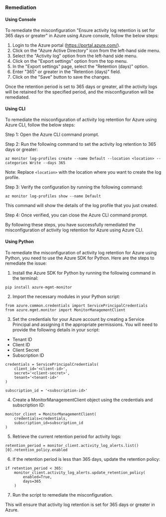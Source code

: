 ### Remediation

#### Using Console

To remediate the misconfiguration "Ensure activity log retention is set for 365 days or greater" in Azure using Azure console, follow the below steps:

1. Login to the Azure portal (https://portal.azure.com/).
2. Click on the "Azure Active Directory" icon from the left-hand side menu.
3. Select the "Activity log" option from the left-hand side menu.
4. Click on the "Export settings" option from the top menu.
5. In the "Export settings" page, select the "Retention (days)" option.
6. Enter "365" or greater in the "Retention (days)" field.
7. Click on the "Save" button to save the changes.

Once the retention period is set to 365 days or greater, all the activity logs will be retained for the specified period, and the misconfiguration will be remediated.

#### Using CLI

To remediate the misconfiguration of activity log retention for Azure using Azure CLI, follow the below steps:

Step 1: Open the Azure CLI command prompt.

Step 2: Run the following command to set the activity log retention to 365 days or greater:

```
az monitor log-profiles create --name Default --location <location> --categories Write --days 365
```

Note: Replace `<location>` with the location where you want to create the log profile.

Step 3: Verify the configuration by running the following command:

```
az monitor log-profiles show --name Default
```

This command will show the details of the log profile that you just created.

Step 4: Once verified, you can close the Azure CLI command prompt.

By following these steps, you have successfully remediated the misconfiguration of activity log retention for Azure using Azure CLI.

#### Using Python

To remediate the misconfiguration of activity log retention for Azure using Python, you need to use the Azure SDK for Python. Here are the steps to remediate the issue:

1. Install the Azure SDK for Python by running the following command in the terminal:

```
pip install azure-mgmt-monitor
```

2. Import the necessary modules in your Python script:

```
from azure.common.credentials import ServicePrincipalCredentials
from azure.mgmt.monitor import MonitorManagementClient
```

3. Set the credentials for your Azure account by creating a Service Principal and assigning it the appropriate permissions. You will need to provide the following details in your script:

- Tenant ID
- Client ID
- Client Secret
- Subscription ID

```
credentials = ServicePrincipalCredentials(
    client_id='<client-id>',
    secret='<client-secret>',
    tenant='<tenant-id>'
)

subscription_id = '<subscription-id>'
```

4. Create a MonitorManagementClient object using the credentials and subscription ID:

```
monitor_client = MonitorManagementClient(
    credentials=credentials,
    subscription_id=subscription_id
)
```

5. Retrieve the current retention period for activity logs:

```
retention_period = monitor_client.activity_log_alerts.list()[0].retention_policy.enabled
```

6. If the retention period is less than 365 days, update the retention policy:

```
if retention_period < 365:
    monitor_client.activity_log_alerts.update_retention_policy(
        enabled=True,
        days=365
    )
```

7. Run the script to remediate the misconfiguration.

This will ensure that activity log retention is set for 365 days or greater in Azure.

